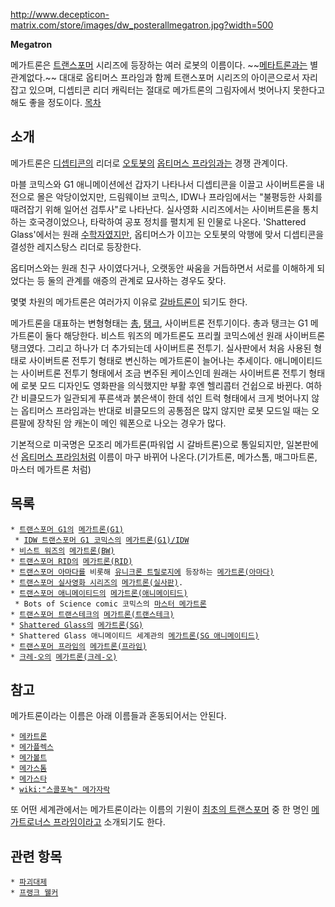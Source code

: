 http://www.decepticon-matrix.com/store/images/dw_posterallmegatron.jpg?width=500

'''Megatron'''

메가트론은 [[트랜스포머]] 시리즈에 등장하는 여러 로봇의 이름이다. ~~[[메타트론]]과는 별 관계없다.~~ 대대로 옵티머스 프라임과 함께 트랜스포머 시리즈의 아이콘으로서 자리잡고 있으며, 디셉티콘 리더 캐릭터는 절대로 메가트론의 그림자에서 벗어나지 못한다고 해도 좋을 정도이다.
[[목차]]
== 소개 ==
메가트론은 [[디셉티콘]]의 리더로 [[오토봇]]의 [[옵티머스 프라임]]과는 경쟁 관계이다.

마블 코믹스와 G1 애니메이션에선 갑자기 나타나서 디셉티콘을 이끌고 사이버트론을 내전으로 몰은 악당이었지만, 드림웨이브 코믹스, IDW나 프라임에서는 "불평등한 사회를 때려잡기 위해 일어선 검투사"로 나타난다. 실사영화 시리즈에서는 사이버트론을 통치하는 호국경이었으나, 타락하여 공포 정치를 펼치게 된 인물로 나온다. 'Shattered Glass'에서는 원래 [[수학]]자였지만, 옵티머스가 이끄는 오토봇의 악행에 맞서 디셉티콘을 결성한 레지스탕스 리더로 등장한다.

옵티머스와는 원래 친구 사이였다거나, 오랫동안 싸움을 거듭하면서 서로를 이해하게 되었다는 등 둘의 관계를 애증의 관계로 묘사하는 경우도 잦다.

몇몇 차원의 메가트론은 여러가지 이유로 [[갈바트론]]이 되기도 한다.

메가트론을 대표하는 변형형태는 [[총]], [[탱크]], 사이버트론 전투기이다. 총과 탱크는 G1 메가트론이 둘다 해당한다. 비스트 워즈의 메가트론도 프리퀄 코믹스에선 원래 사이버트론 탱크였다. 그리고 하나가 더 추가되는데 사이버트론 전투기. 실사판에서 처음 사용된 형태로 사이버트론 전투기 형태로 변신하는 메가트론이 늘어나는 추세이다. 애니메이티드는 사이버트론 전투기 형태에서 조금 변주된 케이스인데 원래는 사이버트론 전투기 형태에 로봇 모드 디자인도 영화판을 의식했지만 부활 후엔 헬리콥터 건쉽으로 바뀐다. 여하간 비클모드가 일관되게 푸른색과 붉은색이 한데 섞인 트럭 형태에서 크게 벗어나지 않는 옵티머스 프라임과는 반대로 비클모드의 공통점은 많지 않지만 로봇 모드일 때는 오른팔에 장착된 암 캐논이 메인 웨폰으로 나오는 경우가 많다.

기본적으로 미국명은 모조리 메가트론(파워업 시 갈바트론)으로 통일되지만, 일본판에선 [[옵티머스 프라임]]처럼 이름이 마구 바뀌어 나온다.(기가트론, 메가스톰, 매그마트론, 마스터 메가트론 처럼)

== 목록 ==
 * [[트랜스포머 G1]]의 [[메가트론(G1)]]
  * [[IDW 트랜스포머 G1 코믹스]]의 [[메가트론(G1)/IDW]] 
 * [[비스트 워즈]]의 [[메가트론(BW)]]
 * [[트랜스포머 RID]]의 [[메가트론(RID)]]
 * [[트랜스포머 아마다]]를 비롯해 [[유니크론 트릴로지]]에 등장하는 [[메가트론(아마다)]]
 * [[트랜스포머 실사영화 시리즈]]의 [[메가트론(실사판)]].
 * [[트랜스포머 애니메이티드]]의 [[메가트론(애니메이티드)]]
  * Bots of Science comic 코믹스의 [[마스터 메가트론]]
 * [[트랜스포머 트랜스테크]]의 [[메가트론(트랜스테크)]]
 * [[Shattered Glass]]의 [[메가트론(SG)]]
 * Shattered Glass 애니메이티드 세계관의 [[메가트론(SG 애니메이티드)]]
 * [[트랜스포머 프라임]]의 [[메가트론(프라임)]]
 * [[크레-오]]의 [[메가트론(크레-오)]]

== 참고 ==
메가트론이라는 이름은 아래 이름들과 혼동되어서는 안된다.

 * [[메카트론]]
 * [[메가플렉스]]
 * [[메가볼트]]
 * [[메가스톰]]
 * [[메가스타]]
 * [[wiki:"스콜포녹" 메가자락]]


또 어떤 세계관에서는 메가트론이라는 이름의 기원이 [[최초의 트랜스포머]] 중 한 명인 [[메가트로너스 프라임]]이라고 소개되기도 한다.

== 관련 항목 ==
 * [[파괴대제]]
 * [[프랭크 웰커]]
